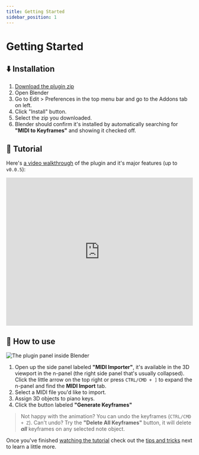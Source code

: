 ```yaml
---
title: Getting Started
sidebar_position: 1
---
```


# Getting Started

## ⬇️ Installation

1. [Download the plugin zip](https://github.com/whoisryosuke/blender-midi-keyframes/releases/download/latest/midi-to-keyframes-v0.0.6.zip)
1. Open Blender
1. Go to Edit > Preferences in the top menu bar and go to the Addons tab on left.
1. Click "Install" button.
1. Select the zip you downloaded.
1. Blender should confirm it's installed by automatically searching for **"MIDI to Keyframes"** and showing it checked off.

## 🎥 Tutorial

Here's [a video walkthrough](https://www.youtube.com/watch?v=E4wfblQWhtY) of the plugin and it's major features (up to `v0.0.5`):

<iframe
  width="100%"
  height="400"
  src="https://www.youtube.com/embed/E4wfblQWhtY"
  title="Making piano animations with my MIDI to Keyframes addon for Blender"
  frameborder="0"
  allow="accelerometer; autoplay; clipboard-write; encrypted-media; gyroscope; picture-in-picture; web-share"
  referrerpolicy="strict-origin-when-cross-origin"
  allowfullscreen
></iframe>

## 🔰 How to use

![The plugin panel inside Blender](/screenshots/plugin-panel.jpg)

1. Open up the side panel labeled **"MIDI Importer"**, it's available in the 3D viewport in the n-panel (the right side panel that's usually collapsed). Click the little arrow on the top right or press `CTRL/CMD + ]` to expand the n-panel and find the **MIDI Import** tab.
1. Select a MIDI file you'd like to import.
1. Assign 3D objects to piano keys.
1. Click the button labeled **"Generate Keyframes"**

> Not happy with the animation? You can undo the keyframes (`CTRL/CMD + Z`). Can't undo? Try the **"Delete All Keyframes"** button, it will delete **_all_** keyframes on any selected note object.

Once you've finished [watching the tutorial](https://www.youtube.com/watch?v=E4wfblQWhtY) check out the [tips and tricks](/docs/category/tips) next to learn a little more.
